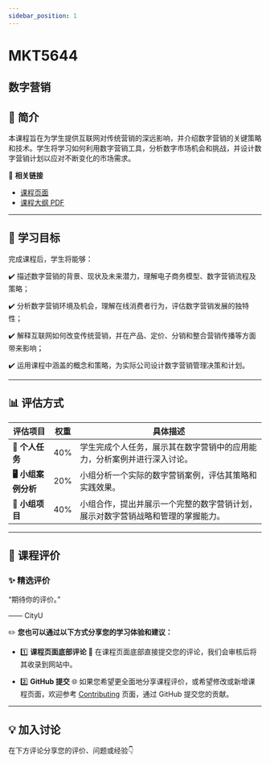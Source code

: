 ```yaml
---
sidebar_position: 1
---
```


# MKT5644
## 数字营销

## **📘 简介**
本课程旨在为学生提供互联网对传统营销的深远影响，并介绍数字营销的关键策略和技术。学生将学习如何利用数字营销工具，分析数字市场机会和挑战，并设计数字营销计划以应对不断变化的市场需求。

🔗 **相关链接**
- [课程页面](https://www.cityu.edu.hk/catalogue/pg/202526/course/MKT5644.htm)
- [课程大纲 PDF](https://www.cityu.edu.hk/catalogue/pg/202526/course/MKT5644.pdf)

---

## **🎯 学习目标**

完成课程后，学生将能够：

✔️ 描述数字营销的背景、现状及未来潜力，理解电子商务模型、数字营销流程及策略；

✔️ 分析数字营销环境及机会，理解在线消费者行为，评估数字营销发展的独特性；

✔️ 解释互联网如何改变传统营销，并在产品、定价、分销和整合营销传播等方面带来影响；

✔️ 运用课程中涵盖的概念和策略，为实际公司设计数字营销管理决策和计划。

---

## **📊 评估方式**

| **评估项目**          | **权重** | **具体描述**                                                                                       |
|----------------------|---------|---------------------------------------------------------------------------------------------------|
| **📝 个人任务**       | 40%     | 学生完成个人任务，展示其在数字营销中的应用能力，分析案例并进行深入讨论。                       |
| **🖥️ 小组案例分析**  | 20%     | 小组分析一个实际的数字营销案例，评估其策略和实践效果。                                           |
| **📄 小组项目**       | 40%     | 小组合作，提出并展示一个完整的数字营销计划，展示对数字营销战略和管理的掌握能力。               |

---

## **💬 课程评价**

### ✨ **精选评价**
<div className={commentStyles.commentBox}>
    <p className={commentStyles.commentText}>
        “期待你的评价。”
    </p>
    <p className={commentStyles.commentAuthor}>—— CityU</p>
</div>

✏️ **您也可以通过以下方式分享您的学习体验和建议：**

- 1️⃣ **课程页面底部评论**
💬 在课程页面底部直接提交您的评论，我们会审核后将其收录到网站中。

- 2️⃣ **GitHub 提交**
🌐 如果您希望更全面地分享课程评价，或希望修改或新增课程页面，欢迎参考 [Contributing](/contributing) 页面，通过 GitHub 提交您的贡献。

---

## **💡 加入讨论**

在下方评论分享您的评价、问题或经验👇
<Utterances />
